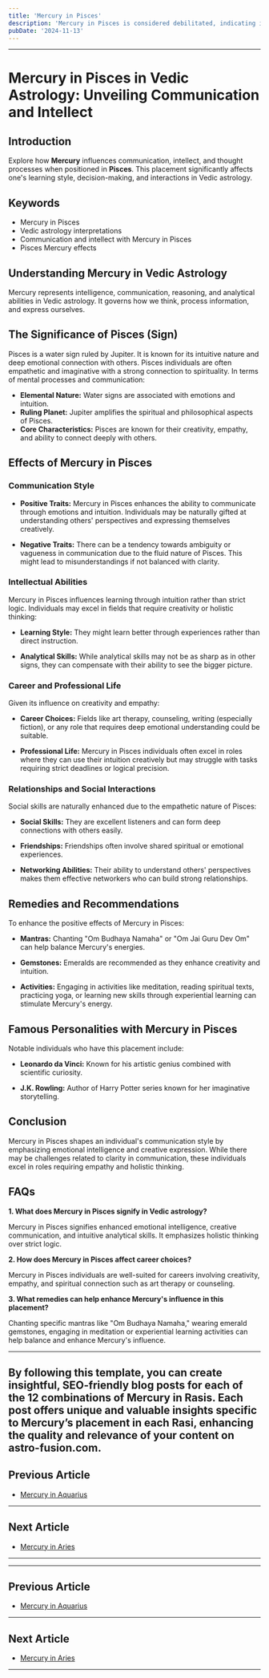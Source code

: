 ```yaml
---
title: 'Mercury in Pisces'
description: 'Mercury in Pisces is considered debilitated, indicating imaginative but sometimes unclear thinking. Individuals are creative, empathetic, and may excel in arts but need to guard against confusion , in Vedic Astrology.'
pubDate: '2024-11-13'
---
```


---

# Mercury in Pisces in Vedic Astrology: Unveiling Communication and Intellect

## Introduction

Explore how **Mercury** influences communication, intellect, and thought processes when positioned in **Pisces**. This placement significantly affects one's learning style, decision-making, and interactions in Vedic astrology.

## Keywords

- Mercury in Pisces
- Vedic astrology interpretations
- Communication and intellect with Mercury in Pisces
- Pisces Mercury effects

## Understanding Mercury in Vedic Astrology

Mercury represents intelligence, communication, reasoning, and analytical abilities in Vedic astrology. It governs how we think, process information, and express ourselves.

## The Significance of Pisces (Sign)

Pisces is a water sign ruled by Jupiter. It is known for its intuitive nature and deep emotional connection with others. Pisces individuals are often empathetic and imaginative with a strong connection to spirituality. In terms of mental processes and communication:

- **Elemental Nature:** Water signs are associated with emotions and intuition.
- **Ruling Planet:** Jupiter amplifies the spiritual and philosophical aspects of Pisces.
- **Core Characteristics:** Pisces are known for their creativity, empathy, and ability to connect deeply with others.

## Effects of Mercury in Pisces

### Communication Style

- **Positive Traits:** Mercury in Pisces enhances the ability to communicate through emotions and intuition. Individuals may be naturally gifted at understanding others' perspectives and expressing themselves creatively.
  
- **Negative Traits:** There can be a tendency towards ambiguity or vagueness in communication due to the fluid nature of Pisces. This might lead to misunderstandings if not balanced with clarity.

### Intellectual Abilities

Mercury in Pisces influences learning through intuition rather than strict logic. Individuals may excel in fields that require creativity or holistic thinking:

- **Learning Style:** They might learn better through experiences rather than direct instruction.
  
- **Analytical Skills:** While analytical skills may not be as sharp as in other signs, they can compensate with their ability to see the bigger picture.

### Career and Professional Life

Given its influence on creativity and empathy:

- **Career Choices:** Fields like art therapy, counseling, writing (especially fiction), or any role that requires deep emotional understanding could be suitable.
  
- **Professional Life:** Mercury in Pisces individuals often excel in roles where they can use their intuition creatively but may struggle with tasks requiring strict deadlines or logical precision.

### Relationships and Social Interactions

Social skills are naturally enhanced due to the empathetic nature of Pisces:

- **Social Skills:** They are excellent listeners and can form deep connections with others easily.
  
- **Friendships:** Friendships often involve shared spiritual or emotional experiences.
  
- **Networking Abilities:** Their ability to understand others' perspectives makes them effective networkers who can build strong relationships.

## Remedies and Recommendations

To enhance the positive effects of Mercury in Pisces:

- **Mantras:** Chanting "Om Budhaya Namaha" or "Om Jai Guru Dev Om" can help balance Mercury's energies.
  
- **Gemstones:** Emeralds are recommended as they enhance creativity and intuition.
  
- **Activities:** Engaging in activities like meditation, reading spiritual texts, practicing yoga, or learning new skills through experiential learning can stimulate Mercury's energy.

## Famous Personalities with Mercury in Pisces

Notable individuals who have this placement include:

- **Leonardo da Vinci:** Known for his artistic genius combined with scientific curiosity.
  
- **J.K. Rowling:** Author of Harry Potter series known for her imaginative storytelling.

## Conclusion

Mercury in Pisces shapes an individual's communication style by emphasizing emotional intelligence and creative expression. While there may be challenges related to clarity in communication, these individuals excel in roles requiring empathy and holistic thinking.

## FAQs

**1. What does Mercury in Pisces signify in Vedic astrology?**

Mercury in Pisces signifies enhanced emotional intelligence, creative communication, and intuitive analytical skills. It emphasizes holistic thinking over strict logic.

**2. How does Mercury in Pisces affect career choices?**

Mercury in Pisces individuals are well-suited for careers involving creativity, empathy, and spiritual connection such as art therapy or counseling.

**3. What remedies can help enhance Mercury's influence in this placement?**

Chanting specific mantras like "Om Budhaya Namaha," wearing emerald gemstones, engaging in meditation or experiential learning activities can help balance and enhance Mercury's influence.

---

By following this template, you can create insightful, SEO-friendly blog posts for each of the 12 combinations of Mercury in Rasis. Each post offers unique and valuable insights specific to Mercury’s placement in each Rasi, enhancing the quality and relevance of your content on **astro-fusion.com**.
---

## Previous Article
- [Mercury in Aquarius](/blogs-md/0804_Mercury_in_Rashi/080411_Mercury_in_Aquarius.mdx)

---

## Next Article
- [Mercury in Aries](/blogs-md/0804_Mercury_in_Rashi/080401_Mercury_in_Aries.mdx)

---
---

## Previous Article
- [Mercury in Aquarius](080411_Mercury_in_Aquarius.mdx)

---

## Next Article
- [Mercury in Aries](080401_Mercury_in_Aries.mdx)

---
